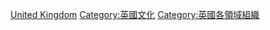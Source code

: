 [[Category:欧洲各国文化组织|United Kingdom]]
[[Category:英國文化|Category:英國文化]]
[[Category:英國各領域組織|Category:英國各領域組織]]
